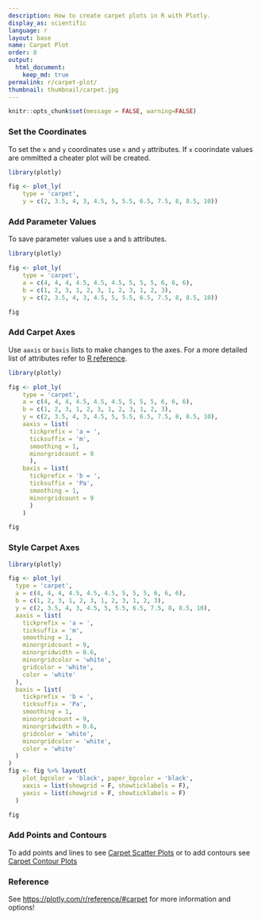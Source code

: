 ```yaml
---
description: How to create carpet plots in R with Plotly.
display_as: scientific
language: r
layout: base
name: Carpet Plot
order: 8
output:
  html_document:
    keep_md: true
permalink: r/carpet-plot/
thumbnail: thumbnail/carpet.jpg
---
```


```r
knitr::opts_chunk$set(message = FALSE, warning=FALSE)
```
### Set the Coordinates 

To set the `x` and `y` coordinates use `x` and `y` attributes. If `x` coorindate values are ommitted a cheater plot will be created.

```r
library(plotly)

fig <- plot_ly(
    type = 'carpet',
    y = c(2, 3.5, 4, 3, 4.5, 5, 5.5, 6.5, 7.5, 8, 8.5, 10))
```

### Add Parameter Values

To save parameter values use `a` and `b` attributes.

```r
library(plotly)

fig <- plot_ly(
    type = 'carpet',
    a = c(4, 4, 4, 4.5, 4.5, 4.5, 5, 5, 5, 6, 6, 6),
    b = c(1, 2, 3, 1, 2, 3, 1, 2, 3, 1, 2, 3),
    y = c(2, 3.5, 4, 3, 4.5, 5, 5.5, 6.5, 7.5, 8, 8.5, 10))

fig
```

### Add Carpet Axes

Use `aaxis` or `baxis` lists to make changes to the axes. For a more detailed list of attributes refer to [R reference](https://plotly.com/r/reference/#carpet-aaxis).

```r
library(plotly)

fig <- plot_ly(
    type = 'carpet',
    a = c(4, 4, 4, 4.5, 4.5, 4.5, 5, 5, 5, 6, 6, 6),
    b = c(1, 2, 3, 1, 2, 3, 1, 2, 3, 1, 2, 3),
    y = c(2, 3.5, 4, 3, 4.5, 5, 5.5, 6.5, 7.5, 8, 8.5, 10),
    aaxis = list(
      tickprefix = 'a = ',
      ticksuffix = 'm',
      smoothing = 1,
      minorgridcount = 9
      ),
    baxis = list(
      tickprefix = 'b = ',
      ticksuffix = 'Pa',
      smoothing = 1,
      minorgridcount = 9
      )
    )

fig
```

### Style Carpet Axes

```r
library(plotly)

fig <- plot_ly(
  type = 'carpet',
  a = c(4, 4, 4, 4.5, 4.5, 4.5, 5, 5, 5, 6, 6, 6),
  b = c(1, 2, 3, 1, 2, 3, 1, 2, 3, 1, 2, 3),
  y = c(2, 3.5, 4, 3, 4.5, 5, 5.5, 6.5, 7.5, 8, 8.5, 10),
  aaxis = list(
    tickprefix = 'a = ',
    ticksuffix = 'm',
    smoothing = 1,
    minorgridcount = 9,
    minorgridwidth = 0.6,
    minorgridcolor = 'white',
    gridcolor = 'white',
    color = 'white'
  ),
  baxis = list(
    tickprefix = 'b = ',
    ticksuffix = 'Pa',
    smoothing = 1,
    minorgridcount = 9,
    minorgridwidth = 0.6,
    gridcolor = 'white',
    minorgridcolor = 'white',
    color = 'white'
  )
) 
fig <- fig %>% layout(
    plot_bgcolor = 'black', paper_bgcolor = 'black',
    xaxis = list(showgrid = F, showticklabels = F),
    yaxis = list(showgrid = F, showticklabels = F)
  )

fig
```

### Add Points and Contours

To add points and lines to see [Carpet Scatter Plots](https://plotly.com/r/carpet-scatter) or to add contours see [Carpet Contour Plots](https://plotly.com/r/carpet-contour)

### Reference

See [https://plotly.com/r/reference/#carpet](https://plotly.com/r/reference/#carpet) for more information and options!